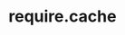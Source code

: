 ---
id: "node_tf_hard_009"
questionType: "TRUE_FALSE"
title: "require.cache"
statement: "require.cache stores the contents of package.json files."
difficulty: "HARD"
category: "Node.js"
correctAnswer: false
explanation: "require.cache stores loaded module objects, not package metadata."
---